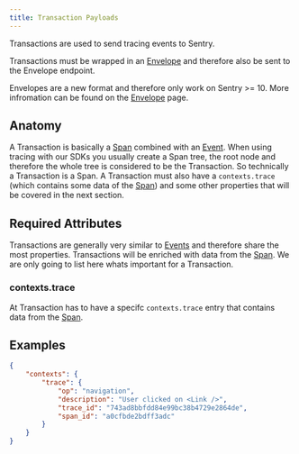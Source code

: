 ```yaml
---
title: Transaction Payloads
---
```


Transactions are used to send tracing events to Sentry.

Transactions must be wrapped in an [Envelope](/sdk/envelopes) and therefore also be sent to the Envelope endpoint.

<Alert title="Note on backwards compatibility" level="info">

Envelopes are a new format and therefore only work on Sentry >= 10. More infromation can be found on the [Envelope](../envelopes) page.
</Alert>

## Anatomy

A Transaction is basically a [Span](/sdk/event-payloads/span) combined with an [Event](/sdk/event-payloads/). When using 
tracing with our SDKs you usually create a Span tree, the root node and therefore the whole tree is considered to be the Transaction.
So technically a Transaction is a Span. A Transaction must also have a `contexts.trace` (which contains some data of the [Span](/sdk/event-payloads/span)) and some other
properties that will be covered in the next section.

## Required Attributes

Transactions are generally very similar to [Events](/sdk/event-payloads/) and therefore
share the most properties. Transactions will be enriched with data from the [Span](/sdk/event-payloads/span).
We are only going to list here whats important for a Transaction.




### contexts.trace

At Transaction has to have a specifc `contexts.trace` entry that contains data from the [Span](/sdk/event-payloads/span).






## Examples

```json
{
    "contexts": {
        "trace": {
            "op": "navigation",
            "description": "User clicked on <Link />",
            "trace_id": "743ad8bbfdd84e99bc38b4729e2864de",
            "span_id": "a0cfbde2bdff3adc"
        }
    }
}
```


